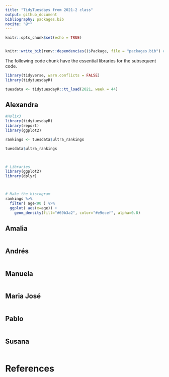 ```yaml
---
title: "TidyTuesdays from 2021-2 class"
output: github_document
bibliography: packages.bib
nocite: "@*"
---
```


```r
knitr::opts_chunk$set(echo = TRUE)


knitr::write_bib(renv::dependencies()$Package, file = "packages.bib") # Line to write the all packages references in a file called packages.bib
```

The following code chunk have the essential libraries for the subsequent code.
```r
library(tidyverse, warn.conflicts = FALSE)
library(tidytuesdayR)

tuesdata <- tidytuesdayR::tt_load(2021, week = 44)
```


## Alexandra

```r
#Holix3
library(tidytuesdayR)
library(report)
library(ggplot2)

rankings <- tuesdata$ultra_rankings

tuesdata$ultra_rankings


  
# Libraries
library(ggplot2)
library(dplyr)



# Make the histogram
rankings %>%
  filter( age<90 ) %>%
  ggplot( aes(x=age)) +
    geom_density(fill="#69b3a2", color="#e9ecef", alpha=0.8)

```


## Amalia

```r

```

## Andrés

```r

```

## Manuela

```r

```

## Maria José

```r

```

## Pablo

```r

```

## Susana

```r

```

# References